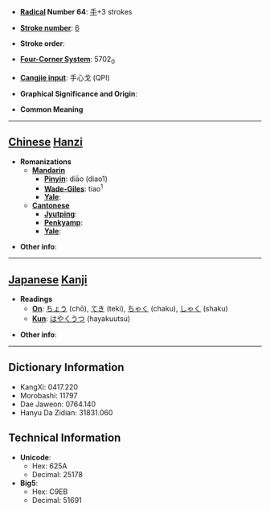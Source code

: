 * '''[[Wiktionary:Chinese radical index| Radical]] Number 64''': [[Wiktionary:Chinese radical index 手|手]]+3 strokes

* '''[[Wiktionary:Chinese total strokes index|Stroke number]]''': [[Wiktionary:Chinese total strokes index 6|6]]

* '''Stroke order''': 

* '''[[Wiktionary:Chinese four corner index|Four-Corner System]]''': 5702<sub>0</sub>

* '''[[Wiktionary:Chinese Cangjie index|Cangjie input]]''': 手心戈 (QPI)

* '''Graphical Significance and Origin''': 

* '''Common Meaning'''

----

== [[Chinese]] [[Hanzi]] ==

* '''Romanizations'''
** '''[[Mandarin]]'''
*** '''[[Pinyin]]''': diāo (diao1)
*** '''[[Wade-Giles]]''': tiao<sup>1</sup>
*** '''[[Yale]]''': 
** '''[[Cantonese]]'''
*** '''[[Jyutping]]''':
*** '''[[Penkyamp]]''': 
*** '''[[Yale]]''': 

* '''Other info''': 

----

== [[Japanese]] [[Kanji]] ==

* '''Readings'''
** '''[[On]]''': [[ちょう]] (chō), [[てき]] (teki), [[ちゃく]] (chaku), [[しゃく]] (shaku)
** '''[[Kun]]''': [[はやくうつ]] (hayakuutsu)

* '''Other info''':  

----

== Dictionary Information ==

* KangXi: 0417.220
* Morobashi: 11797
* Dae Jaweon: 0764.140
* Hanyu Da Zidian: 31831.060

== Technical Information ==

* '''Unicode''':
** Hex: 625A
** Decimal: 25178
* '''Big5''':
** Hex: C9EB
** Decimal: 51691